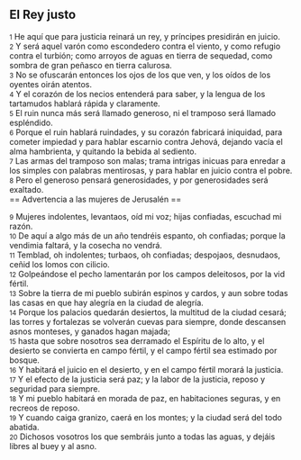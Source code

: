 == El Rey justo ==

{{anchor|1}} <small>1</small> He aquí que para justicia reinará un rey, y príncipes presidirán en juicio.<br>
{{anchor|2}} <small>2</small> Y será aquel varón como escondedero contra el viento, y como refugio contra el turbión; como arroyos de aguas en tierra de sequedad, como sombra de gran peñasco en tierra calurosa.<br>
{{anchor|3}} <small>3</small> No se ofuscarán entonces los ojos de los que ven, y los oídos de los oyentes oirán atentos.<br>
{{anchor|4}} <small>4</small> Y el corazón de los necios entenderá para saber, y la lengua de los tartamudos hablará rápida y claramente.<br>
{{anchor|5}} <small>5</small> El ruin nunca más será llamado generoso, ni el tramposo será llamado espléndido.<br>
{{anchor|6}} <small>6</small> Porque el ruin hablará ruindades, y su corazón fabricará iniquidad, para cometer impiedad y para hablar escarnio contra Jehová, dejando vacía el alma hambrienta, y quitando la bebida al sediento.<br>
{{anchor|7}} <small>7</small> Las armas del tramposo son malas; trama intrigas inicuas para enredar a los simples con palabras mentirosas, y para hablar en juicio contra el pobre.<br>
{{anchor|8}} <small>8</small> Pero el generoso pensará generosidades, y por generosidades será exaltado.<br>
== Advertencia a las mujeres de Jerusalén ==

{{anchor|9}} <small>9</small> Mujeres indolentes, levantaos, oíd mi voz; hijas confiadas, escuchad mi razón.<br>
{{anchor|10}} <small>10</small> De aquí a algo más de un año tendréis espanto, oh confiadas; porque la vendimia faltará, y la cosecha no vendrá.<br>
{{anchor|11}} <small>11</small> Temblad, oh indolentes; turbaos, oh confiadas; despojaos, desnudaos, ceñid los lomos con cilicio.<br>
{{anchor|12}} <small>12</small> Golpeándose el pecho lamentarán por los campos deleitosos, por la vid fértil.<br>
{{anchor|13}} <small>13</small> Sobre la tierra de mi pueblo subirán espinos y cardos, y aun sobre todas las casas en que hay alegría en la ciudad de alegría.<br>
{{anchor|14}} <small>14</small> Porque los palacios quedarán desiertos, la multitud de la ciudad cesará; las torres y fortalezas se volverán cuevas para siempre, donde descansen asnos monteses, y ganados hagan majada;<br>
{{anchor|15}} <small>15</small> hasta que sobre nosotros sea derramado el Espíritu de lo alto, y el desierto se convierta en campo fértil, y el campo fértil sea estimado por bosque.<br>
{{anchor|16}} <small>16</small> Y habitará el juicio en el desierto, y en el campo fértil morará la justicia.<br>
{{anchor|17}} <small>17</small> Y el efecto de la justicia será paz; y la labor de la justicia, reposo y seguridad para siempre.<br>
{{anchor|18}} <small>18</small> Y mi pueblo habitará en morada de paz, en habitaciones seguras, y en recreos de reposo.<br>
{{anchor|19}} <small>19</small> Y cuando caiga granizo, caerá en los montes; y la ciudad será del todo abatida.<br>
{{anchor|20}} <small>20</small> Dichosos vosotros los que sembráis junto a todas las aguas, y dejáis libres al buey y al asno.<br>
